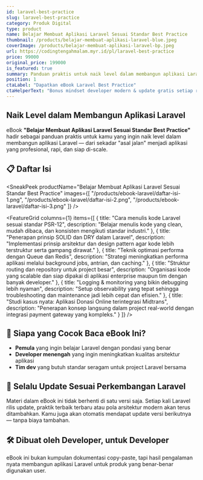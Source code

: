 ```yaml
---
id: laravel-best-practice
slug: laravel-best-practice
category: Produk Digital
type: product
name: Belajar Membuat Aplikasi Laravel Sesuai Standar Best Practice
thumbnail: /products/belajar-membuat-aplikasi-laravel-blue.jpeg
coverImage: /products/belajar-membuat-aplikasi-laravel-bp.jpeg
url: https://codingtengahmalam.myr.id/pl/laravel-best-practice
price: 99000
original_price: 199000
is_featured: true
summary: Panduan praktis untuk naik level dalam membangun aplikasi Laravel yang profesional dan scalable.
position: 1
ctaLabel: "Dapatkan eBook Laravel Best Practice"
ctaHelperText: "Bonus mindset developer modern & update gratis setiap rilis Laravel."
---
```


## Naik Level dalam Membangun Aplikasi Laravel

eBook **"Belajar Membuat Aplikasi Laravel Sesuai Standar Best Practice"** hadir sebagai panduan praktis untuk kamu yang ingin naik level dalam membangun aplikasi Laravel — dari sekadar "asal jalan" menjadi aplikasi yang profesional, rapi, dan siap di-scale.

## 📋 Daftar Isi

<SneakPeek
  productName="Belajar Membuat Aplikasi Laravel Sesuai Standar Best Practice"
  images={[
    "/products/ebook-laravel/daftar-isi-1.png",
    "/products/ebook-laravel/daftar-isi-2.png", 
    "/products/ebook-laravel/daftar-isi-3.png"
  ]}
/>

<FeatureGrid
  columns={1}
  items={[
    {
      title: "Cara menulis kode Laravel sesuai standar PSR-12",
      description: "Belajar menulis kode yang clean, mudah dibaca, dan konsisten mengikuti standar industri."
    },
    {
      title: "Penerapan prinsip SOLID dan DRY dalam Laravel",
      description: "Implementasi prinsip arsitektur dan design pattern agar kode lebih terstruktur serta gampang dirawat."
    },
    {
      title: "Teknik optimasi performa dengan Queue dan Redis",
      description: "Strategi meningkatkan performa aplikasi melalui background jobs, antrian, dan caching."
    },
    {
      title: "Struktur routing dan repository untuk project besar",
      description: "Organisasi kode yang scalable dan siap dipakai di aplikasi enterprise maupun tim dengan banyak developer."
    },
    {
      title: "Logging & monitoring yang bikin debugging lebih nyaman",
      description: "Setup observability yang tepat sehingga troubleshooting dan maintenance jadi lebih cepat dan efisien."
    },
    {
      title: "Studi kasus nyata: Aplikasi Donasi Online terintegrasi Midtrans",
      description: "Penerapan konsep langsung dalam project real-world dengan integrasi payment gateway yang kompleks."
    }
  ]}
/>

## 👥 Siapa yang Cocok Baca eBook Ini?

- **Pemula** yang ingin belajar Laravel dengan pondasi yang benar  
- **Developer menengah** yang ingin meningkatkan kualitas arsitektur aplikasi  
- **Tim dev** yang butuh standar seragam untuk project Laravel bersama  

## 🔁 Selalu Update Sesuai Perkembangan Laravel

Materi dalam eBook ini tidak berhenti di satu versi saja. Setiap kali Laravel rilis update, praktik terbaik terbaru atau pola arsitektur modern akan terus ditambahkan. Kamu juga akan otomatis mendapat update versi berikutnya — tanpa biaya tambahan.

## 🛠️ Dibuat oleh Developer, untuk Developer

eBook ini bukan kumpulan dokumentasi copy-paste, tapi hasil pengalaman nyata membangun aplikasi Laravel untuk produk yang benar-benar digunakan user.
